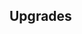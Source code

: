 {{Building
| name = Dragon Hatchery
| image = N/A
| category = [[Elite Barracks]]
| cycle = 25s
| capacity = 2
| produce_per_cycle = 1 {{UnitLink|name=Flour Dragon}}
| consume_per_cycle = 40 {{RessourceIcon|type=flour}}
| build_cost = 50 {{RessourceIcon|type=gold}}, 120 {{RessourceIcon|type=wood}}, 160 {{RessourceIcon|type=flour}}
| description = Produces Flour Dragons.
}}

== Upgrades ==
{{Upgrade
| name = Production Speed
| description = Boosts production by 70%.
}}
{{Upgrade
| name = HP and Attack Speed
| description = Increases Flour Dragons' HP and attack speed by 30%.
}}
{{Upgrade
| name = Dragons' Capacity
| description = Increases capacity by 2.
}}